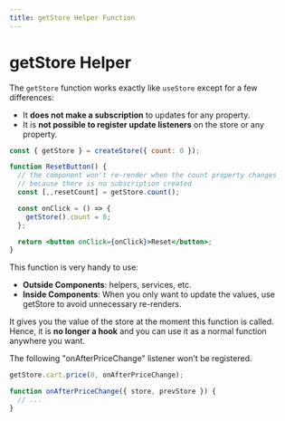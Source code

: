 ```yaml
---
title: getStore Helper Function
---
```



# getStore Helper

The `getStore` function works exactly like `useStore` except for a few differences:

- It **does not make a subscription** to updates for any property.
- It is **not possible to register update listeners** on the store or any property.

```jsx
const { getStore } = createStore({ count: 0 });

function ResetButton() {
  // the component won't re-render when the count property changes
  // because there is no subscription created
  const [,,resetCount] = getStore.count();

  const onClick = () => {
    getStore().count = 0;
  };

  return <button onClick={onClick}>Reset</button>;
}
```

This function is very handy to use:
- **Outside Components**: helpers, services, etc.
- **Inside Components**: When you only want to update the values, use getStore to avoid unnecessary re-renders.

It gives you the value of the store at the moment this function is called. Hence, it is **no longer a hook** and you can use it as a normal function anywhere you want.

<Callout type="error" emoji="🚫">
  The following "onAfterPriceChange" listener won't be registered.
</Callout>

```js
getStore.cart.price(0, onAfterPriceChange);

function onAfterPriceChange({ store, prevStore }) {
  // ...
}
```

<FeedbackRating />